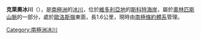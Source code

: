 {{Coord|77|26|S|162|2|E|source:GNIS|display=title}}

'''克萊奧冰川'''（{{lang-en|Clio Glacier}}），是[[南極洲|南極洲]]的[[冰川|冰川]]，位於[[維多利亞地|維多利亞地]]的[[斯科特海岸|斯科特海岸]]，屬於[[奧林匹斯山脈|奧林匹斯山脈]]的一部分，處於[[歐洛斯嶺|歐洛斯嶺]]東面，長1.6公里，現時由[[南極條約體系|南極條約體系]]管理。

{{DEFAULTSORT:Clio Glacier}}
[[Category:南極洲冰川|Category:南極洲冰川]]


{{ScottCoast-geo-stub}}